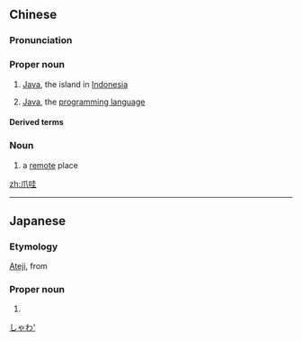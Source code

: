 ==Chinese==
{{zh-forms}}

===Pronunciation===
{{zh-pron
|m=爪wā,cap=y
|c=zaau2 waa1
|cat=pn
}}

===Proper noun===
{{zh-proper noun}}

# [[Java]], the island in [[Indonesia]]
# {{lb|zh|rare}} [[Java]], the [[programming language]]

====Derived terms====
{{zh-der|爪哇人|爪哇語}}

===Noun===
{{zh-noun}}

# {{lb|zh|figurative}} a [[remote]] place
#: {{zh-x|去 爪哇 國 了。|Nowhere to be found.}}

{{zh-cat|Islands}}

[[zh:爪哇]]

----

==Japanese==

===Etymology===
{{ja-kanjitab|じゃ|わ|yomi=irr|sort=しゃわ'}}
[[ateji|Ateji]], from {{etyl|zh|ja|sort=しゃわ'}} {{m|zh|爪哇}}

===Proper noun===
{{ja-pos|proper|ジャワ}}

# {{rare spelling of|ジャワ|lang=ja|sort=しゃわ'}}
[[Category:Japanese terms spelled with ateji|しゃわ']]
{{catlangcode|ja|sort=しゃわ'|Islands|Indonesia}}